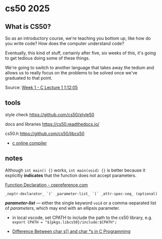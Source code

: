 # cs50 2025

## What is CS50?

So as an introductory course, we're teaching you bottom up, like how do you write code?  How does the computer understand code?

Eventually, this kind of stuff, certainly after five, six weeks of this, it's going to get tedious doing some of these things.

We're going to switch to another language that takes away the tedium and allows us to really focus on the problems to be solved once we've graduated to that point.

Source: [Week 1 - C Lecture 1 1:12:05](https://learning.edx.org/course/course-v1:HarvardX+CS50+X/block-v1:HarvardX+CS50+X+type@sequential+block@76ab3323330c4d9895a5e85028cbc2f6/block-v1:HarvardX+CS50+X+type@vertical+block@a61c0fa8e67a407a858f1ab7c7aef059)

## tools

style check
https://github.com/cs50/style50

docs and libraries
https://cs50.readthedocs.io/

cs50.h
https://github.com/cs50/libcs50

- [c online compiler](https://www.jdoodle.com/c-online-compiler)

## notes

Although `int main() {}` works, `int main(void) {}` is better because it explicitly **indicates** that the function does not accept parameters.

[Function Declaration - cppreference.com](https://en.cppreference.com/w/c/language/function_declaration)

```
_noptr-declarator_ `(` _parameter-list_ `)` _attr-spec-seq_ (optional)
```

**_parameter-list_** — either the single keyword `void` or a comma-separated list of _parameters_, which may end with an ellipsis parameter.

- in local vscode, set CPATH to include the path to the cs50 library, e.g. `export CPATH = "${pkgs.libcs50}/include:$CPATH";`

- [Difference Between char s[] and char *s in C Programming
](https://www.w3resource.com/c-programming-exercises/c-snippets/difference-between-char-string-and-char-pointer-in-c-programming.php)